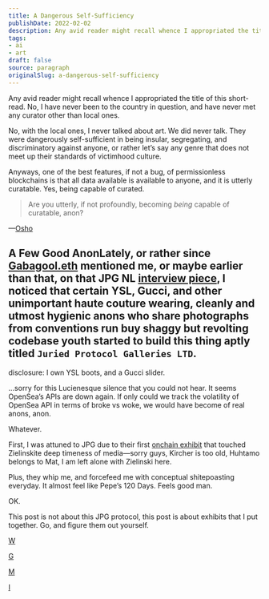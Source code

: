 ```yaml
---
title: A Dangerous Self-Sufficiency
publishDate: 2022-02-02
description: Any avid reader might recall whence I appropriated the title of this short-read. No, I have never been to the country in question, and have never met......
tags:
- ai
- art
draft: false
source: paragraph
originalSlug: a-dangerous-self-sufficiency
---
```


Any avid reader might recall whence I appropriated the title of this short-read. No, I have never been to the country in question, and have never met any curator other than local ones.

No, with the local ones, I never talked about art. We did never talk. They were dangerously self-sufficient in being insular, segregating, and discriminatory against anyone, or rather let’s say any genre that does not meet up their standards of victimhood culture.

Anyways, one of the best features, if not a bug, of permissionless blockchains is that all data available is available to anyone, and it is utterly curatable. Yes, being capable of curated.

> Are you utterly, if not profoundly, becoming *being* capable of curatable, anon?

—[Osho](https://ipfs.io/ipfs/QmVJqbPSXUxhC6FhsQcfLQhNAopFCjd9EiESroTyuhudGK?filename=79d.jpg)

## A Few Good AnonLately, or rather since [Gabagool.eth](https://twitter.com/gabagooldoteth) mentioned me, or maybe earlier than that, on that JPG NL [interview piece](https://jpg100.substack.com/p/come-one-come-all-anons-this-is-the), I noticed that certain YSL, Gucci, and other unimportant haute couture wearing, cleanly and utmost hygienic anons who share photographs from conventions run buy shaggy but revolting codebase youth started to build this thing aptly titled `Juried Protocol Galleries LTD`.

disclosure: I own YSL boots, and a Gucci slider.

…sorry for this Lucienesque silence that you could not hear. It seems OpenSea’s APIs are down again. If only could we track the volatility of OpenSea API in terms of broke vs woke, we would have become of real anons, anon.

Whatever.

First, I was attuned to JPG due to their first [onchain exhibit](https://jpg.space/0x421a7bfd68c4ac8bd6a237b9539627758c853469/Deep-Time) that touched Zielinskite deep timeness of media—sorry guys, Kircher is too old, Huhtamo belongs to Mat, I am left alone with Zielinski here.

Plus, they whip me, and forcefeed me with conceptual shitepoasting everyday. It almost feel like Pepe’s 120 Days. Feels good man.

OK.

This post is not about this JPG protocol, this post is about exhibits that I put together. Go, and figure them out yourself.

[W](https://jpg.space/0x36de990133d36d7e3df9a820aa3ede5a2320de71/House-of-Based-Hype)

[G](https://jpg.space/0x36de990133d36d7e3df9a820aa3ede5a2320de71/SELFIES)

[M](https://jpg.space/0x36de990133d36d7e3df9a820aa3ede5a2320de71/S%C3%BCperconceptual-I)

[I](https://jpg.space/0x36de990133d36d7e3df9a820aa3ede5a2320de71/Per-Block-Time-of-Existence)
